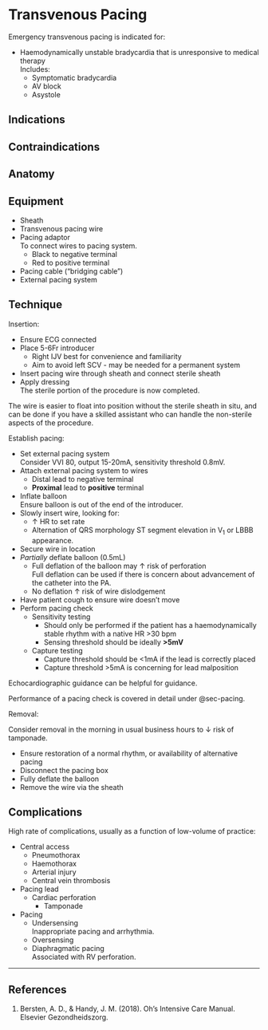 # Transvenous Pacing

Emergency transvenous pacing is indicated for:

* Haemodynamically unstable bradycardia that is unresponsive to medical therapy\
Includes:
	* Symptomatic bradycardia
	* AV block
	* Asystole

## Indications

## Contraindications

## Anatomy

## Equipment

* Sheath
* Transvenous pacing wire
* Pacing adaptor\
To connect wires to pacing system.
	* Black to negative terminal
	* Red to positive terminal
* Pacing cable ("bridging cable")
* External pacing system


## Technique

Insertion:

* Ensure ECG connected
* Place 5-6Fr introducer\
	* Right IJV best for convenience and familiarity
	* Aim to avoid left SCV - may be needed for a permanent system
* Insert pacing wire through sheath and connect sterile sheath
* Apply dressing\
The sterile portion of the procedure is now completed.

:::column-margin
The wire is easier to float into position without the sterile sheath in situ, and can be done if you have a skilled assistant who can handle the non-sterile aspects of the procedure.
:::

Establish pacing:

* Set external pacing system\
Consider VVI 80, output 15-20mA, sensitivity threshold 0.8mV.
* Attach external pacing system to wires
	* Distal lead to negative terminal
	* **Proximal** lead to **positive** terminal
* Inflate balloon\
Ensure balloon is out of the end of the introducer.
* Slowly insert wire, looking for:
	* ↑ HR to set rate
	* Alternation of QRS morphology
	ST segment elevation in V~1~ or LBBB appearance.
* Secure wire in location
* *Partially* deflate balloon (0.5mL)
	* Full deflation of the balloon may ↑ risk of perforation\
	Full deflation can be used if there is concern about advancement of the catheter into the PA.
	* No deflation ↑ risk of wire dislodgement
* Have patient cough to ensure wire doesn't move
* Perform pacing check
	* Sensitivity testing\
		* Should only be performed if the patient has a haemodynamically stable rhythm with a native HR >30 bpm
		* Sensing threshold should be ideally **>5mV**
	* Capture testing
		* Capture threshold should be <1mA if the lead is correctly placed
		* Capture threshold >5mA is concerning for lead malposition

:::column-margin
Echocardiographic guidance can be helpful for guidance.
:::

:::column-margin
Performance of a pacing check is covered in detail under @sec-pacing.
:::


Removal:

:::column-margin
Consider removal in the morning in usual business hours to ↓ risk of tamponade.
:::

* Ensure restoration of a normal rhythm, or availability of alternative pacing
* Disconnect the pacing box
* Fully deflate the balloon
* Remove the wire via the sheath

## Complications

High rate of complications, usually as a function of low-volume of practice:

* Central access
	* Pneumothorax
	* Haemothorax
	* Arterial injury
	* Central vein thrombosis
* Pacing lead
	* Cardiac perforation
		* Tamponade
* Pacing
	* Undersensing\
	Inappropriate pacing and arrhythmia.
	* Oversensing
	* Diaphragmatic pacing\
	Associated with RV perforation.


---

## References

1. Bersten, A. D., & Handy, J. M. (2018). Oh’s Intensive Care Manual. Elsevier Gezondheidszorg.